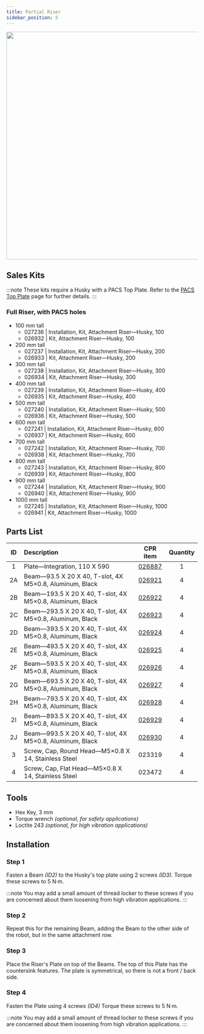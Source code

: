 ```yaml
---
title: Partial Riser
sidebar_position: 5
---
```


<center>
  <img
    src="/img/robot_images/husky_images/robot_husky_27.png"
    width="600"
  />
</center>

## Sales Kits

:::note
These kits require a Husky with a PACS Top Plate.
Refer to the [PACS Top Plate](./pacs_top_plate_husky) page for further details.
:::

### Full Riser, with PACS holes

- 100 mm tall
  - 027236 | Installation, Kit, Attachment Riser—Husky, 100
  - 026932 | Kit, Attachment Riser—Husky, 100
- 200 mm tall
  - 027237 | Installation, Kit, Attachment Riser—Husky, 200
  - 026933 | Kit, Attachment Riser—Husky, 200
- 300 mm tall
  - 027238 | Installation, Kit, Attachment Riser—Husky, 300
  - 026934 | Kit, Attachment Riser—Husky, 300
- 400 mm tall
  - 027239 | Installation, Kit, Attachment Riser—Husky, 400
  - 026935 | Kit, Attachment Riser—Husky, 400
- 500 mm tall
  - 027240 | Installation, Kit, Attachment Riser—Husky, 500
  - 026936 | Kit, Attachment Riser—Husky, 500
- 600 mm tall
  - 027241 | Installation, Kit, Attachment Riser—Husky, 600
  - 026937 | Kit, Attachment Riser—Husky, 600
- 700 mm tall
  - 027242 | Installation, Kit, Attachment Riser—Husky, 700
  - 026938 | Kit, Attachment Riser—Husky, 700
- 800 mm tall
  - 027243 | Installation, Kit, Attachment Riser—Husky, 800
  - 026939 | Kit, Attachment Riser—Husky, 800
- 900 mm tall
  - 027244 | Installation, Kit, Attachment Riser—Husky, 900
  - 026940 | Kit, Attachment Riser—Husky, 900
- 1000 mm tall
  - 027245 | Installation, Kit, Attachment Riser—Husky, 1000
  - 026941 | Kit, Attachment Riser—Husky, 1000

## Parts List

| ID  | Description                                              |                         CPR item                         | Quantity |
| :-: | :------------------------------------------------------- | :------------------------------------------------------: | :------: |
|  1  | Plate—Integration, 110 X 590                             |   [026887](/assets/pdf/clearpath_robotics_026887.pdf)    |    1     |
| 2A  | Beam—93.5 X 20 X 40, T-slot, 4X M5×0.8, Aluminum, Black  | [026921](/assets/pdf/clearpath_robotics_026921-TDS1.pdf) |    4     |
| 2B  | Beam—193.5 X 20 X 40, T-slot, 4X M5×0.8, Aluminum, Black | [026922](/assets/pdf/clearpath_robotics_026922-TDS1.pdf) |    4     |
| 2C  | Beam—293.5 X 20 X 40, T-slot, 4X M5×0.8, Aluminum, Black | [026923](/assets/pdf/clearpath_robotics_026923-TDS1.pdf) |    4     |
| 2D  | Beam—393.5 X 20 X 40, T-slot, 4X M5×0.8, Aluminum, Black | [026924](/assets/pdf/clearpath_robotics_026924-TDS1.pdf) |    4     |
| 2E  | Beam—493.5 X 20 X 40, T-slot, 4X M5×0.8, Aluminum, Black | [026925](/assets/pdf/clearpath_robotics_026925-TDS1.pdf) |    4     |
| 2F  | Beam—593.5 X 20 X 40, T-slot, 4X M5×0.8, Aluminum, Black | [026926](/assets/pdf/clearpath_robotics_026926-TDS1.pdf) |    4     |
| 2G  | Beam—693.5 X 20 X 40, T-slot, 4X M5×0.8, Aluminum, Black | [026927](/assets/pdf/clearpath_robotics_026927-TDS1.pdf) |    4     |
| 2H  | Beam—793.5 X 20 X 40, T-slot, 4X M5×0.8, Aluminum, Black | [026928](/assets/pdf/clearpath_robotics_026928-TDS1.pdf) |    4     |
| 2I  | Beam—893.5 X 20 X 40, T-slot, 4X M5×0.8, Aluminum, Black | [026929](/assets/pdf/clearpath_robotics_026929-TDS1.pdf) |    4     |
| 2J  | Beam—993.5 X 20 X 40, T-slot, 4X M5×0.8, Aluminum, Black | [026930](/assets/pdf/clearpath_robotics_026930-TDS1.pdf) |    4     |
|  3  | Screw, Cap, Round Head—M5×0.8 X 14, Stainless Steel      |                          023319                          |    4     |
|  4  | Screw, Cap, Flat Head—M5×0.8 X 14, Stainless Steel       |                          023472                          |    4     |

## Tools

- Hex Key, 3 mm
- Torque wrench _(optional, for safety applications)_
- Loctite 243 _(optional, for high vibration applications)_

## Installation

### Step 1

Fasten a Beam _(ID2)_ to the Husky's top plate using 2 screws _(ID3)_.
Torque these screws to 5 N·m.

:::note
You may add a small amount of thread locker to these screws if you are concerned about them loosening from high vibration applications.
:::

### Step 2

Repeat this for the remaining Beam, adding the Beam to the other side of the robot, but in the same attachment row.

### Step 3

Place the Riser's Plate on top of the Beams.
The top of this Plate has the countersink features.
The plate is symmetrical, so there is not a front / back side.

### Step 4

Fasten the Plate using 4 screws _(ID4)_
Torque these screws to 5 N·m.

:::note
You may add a small amount of thread locker to these screws if you are concerned about them loosening from high vibration applications.
:::
